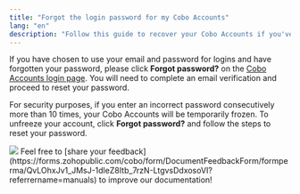 ```yaml
---
title: "Forgot the login password for my Cobo Accounts"
lang: "en"
description: "Follow this guide to recover your Cobo Accounts if you've forgotten your password, ensuring quick access to your digital assets with minimal hassle."
---
```


If you have chosen to use your email and password for logins and have forgotten your password, please click **Forgot password?** on the [Cobo Accounts login page](https://accounts.cobo.com/). You will need to complete an email verification and proceed to reset your password.

For security purposes, if you enter an incorrect password consecutively more than 10 times, your Cobo Accounts will be temporarily frozen. To unfreeze your account, click **Forgot password?** and follow the steps to reset your password.

<img src="/en/images/cobo-accounts/5H3WFCASV4ufVONDs755JB6rE4mQtbaUW_H5e5e2a3tEcN_ek8dAQhgWa4NtVNft9ANORaE2gkZlkuRhHLqSdogzzccVLTxWs_A6_BTXVDH2NdiZgw-has1inMGJLNoXegU7_sEF6qdRMWvHWGEsCyk.png" className="screenshot_modal"/>
<Tip>Feel free to [share your feedback](https://forms.zohopublic.com/cobo/form/DocumentFeedbackForm/formperma/QvLOhxJv1_JMsJ-1dleZ8Itb_7rzN-LtgvsDdxosoVI?referrername=manuals) to improve our documentation!</Tip>
